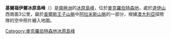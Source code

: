 {{coord|70|43|S|65|51|E|source:GNIS|display=title}}

'''基爾福伊爾冰原島峰'''（{{lang-en|Kilfoyle Nunataks}}）是[[南極洲|南極洲]]的[[冰原島峰|冰原島峰]]，位於[[麥克羅伯特森地|麥克羅伯特森地]]，處於[[道伊山|道伊山]]西南面3公里，屬於[[查爾斯王子山脈|查爾斯王子山脈]]中[[阿拉米斯山脈|阿拉米斯山脈]]的一部分，根據[[澳大利亞|澳大利亞]]探險隊的空中照片繪入地圖。

{{DEFAULTSORT:Kilfoyle Nunataks}}
[[Category:麥克羅伯特森地冰原島峰|Category:麥克羅伯特森地冰原島峰]]


{{MacRobertsonLand-geo-stub}}